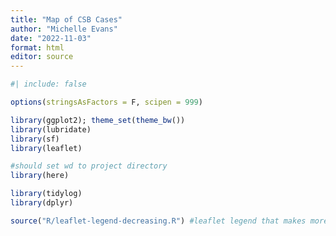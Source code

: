 ```yaml
---
title: "Map of CSB Cases"
author: "Michelle Evans"
date: "2022-11-03"
format: html
editor: source
---
```



```r
#| include: false

options(stringsAsFactors = F, scipen = 999)

library(ggplot2); theme_set(theme_bw())
library(lubridate)
library(sf)
library(leaflet)

#should set wd to project directory
library(here)

library(tidylog)
library(dplyr)

source("R/leaflet-legend-decreasing.R") #leaflet legend that makes more sense
```
